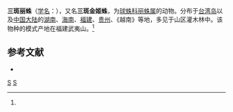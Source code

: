 {{Speciesbox
| taxon = Chrysso trimaculata
| binomial_authority = (Zhu, Zhang et Xu, 1991)<ref name='id12992'>{{cite web| url =http://www.bioinfo.cn/db05/BjdwSpecies.php?action=view&id=12992| title =三斑丽蛛| work =《中国动物物种编目数据库》| publisher =中国科学院微生物研究所| author =中国科学院动物研究所| accessdate =2009-04-28| deadurl =yes| archiveurl =https://web.archive.org/web/20131203122335/http://www.bioinfo.cn/db05/BjdwSpecies.php?action=view| archivedate =2013-12-03}}</ref>
}}

'''三斑丽蛛'''（[[学名|学名]]：{{lang|la|''Chrysso trimaculata''}}），又名'''三斑金姬蛛'''，为[[球蛛科|球蛛科]][[丽蛛属|丽蛛属]]的动物。分布于[[台湾岛|台湾岛]]以及[[中国大陆|中国大陆]]的[[湖南|湖南]]、[[海南|海南]]、[[福建|福建]]、[[贵州|贵州]]、《越南》等地，多见于山区灌木林中。该物种的模式产地在福建武夷山。<ref name='id12992'/>

== 参考文献 ==
{{reflist}}
* {{TaiBNET| zh=三斑金姬蛛 | id=312656 | binomial=Chrysso trimaculata | authority=Zhu, Zhang & Xu, 1991 | var= | accessdate=2013-01-24}}
{{taxonbar}}
[[Category:_1991年描述的动物|S]]
[[Category:丽蛛属|S]]